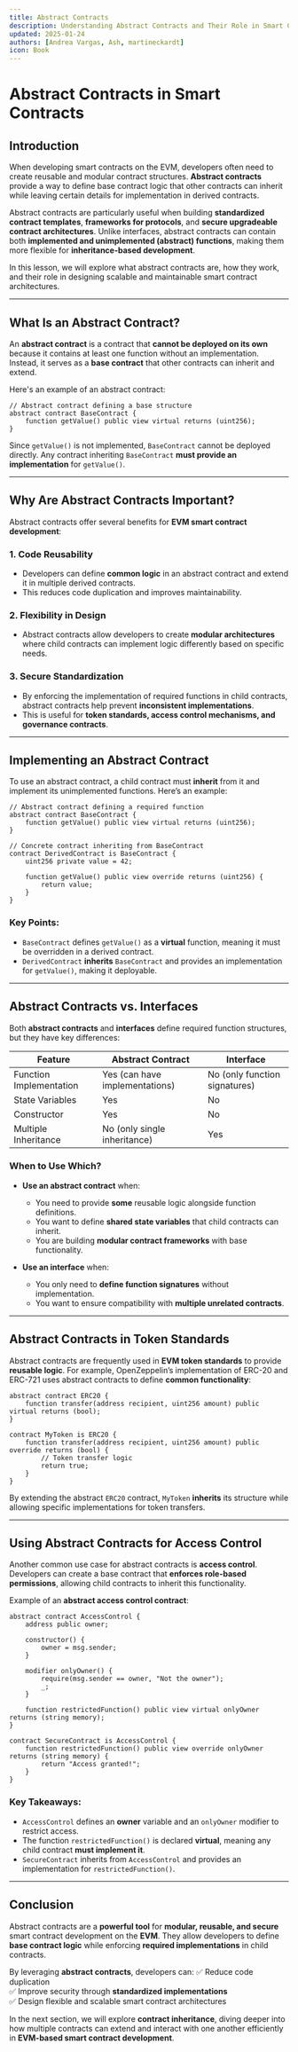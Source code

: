 ```yaml
---
title: Abstract Contracts
description: Understanding Abstract Contracts and Their Role in Smart Contract Inheritance
updated: 2025-01-24
authors: [Andrea Vargas, Ash, martineckardt]
icon: Book
---
```


# Abstract Contracts in Smart Contracts

## Introduction

When developing smart contracts on the EVM, developers often need to create reusable and modular contract structures. **Abstract contracts** provide a way to define base contract logic that other contracts can inherit while leaving certain details for implementation in derived contracts.

Abstract contracts are particularly useful when building **standardized contract templates**, **frameworks for protocols**, and **secure upgradeable contract architectures**. Unlike interfaces, abstract contracts can contain both **implemented and unimplemented (abstract) functions**, making them more flexible for **inheritance-based development**.

In this lesson, we will explore what abstract contracts are, how they work, and their role in designing scalable and maintainable smart contract architectures.

---

## What Is an Abstract Contract?

An **abstract contract** is a contract that **cannot be deployed on its own** because it contains at least one function without an implementation. Instead, it serves as a **base contract** that other contracts can inherit and extend.

Here's an example of an abstract contract:

```solidity
// Abstract contract defining a base structure
abstract contract BaseContract {
    function getValue() public view virtual returns (uint256);
}
```

Since `getValue()` is not implemented, `BaseContract` cannot be deployed directly. Any contract inheriting `BaseContract` **must provide an implementation** for `getValue()`.

---

## Why Are Abstract Contracts Important?

Abstract contracts offer several benefits for **EVM smart contract development**:

### 1. **Code Reusability**
   - Developers can define **common logic** in an abstract contract and extend it in multiple derived contracts.
   - This reduces code duplication and improves maintainability.

### 2. **Flexibility in Design**
   - Abstract contracts allow developers to create **modular architectures** where child contracts can implement logic differently based on specific needs.

### 3. **Secure Standardization**
   - By enforcing the implementation of required functions in child contracts, abstract contracts help prevent **inconsistent implementations**.
   - This is useful for **token standards, access control mechanisms, and governance contracts**.

---

## Implementing an Abstract Contract

To use an abstract contract, a child contract must **inherit** from it and implement its unimplemented functions. Here’s an example:

```solidity
// Abstract contract defining a required function
abstract contract BaseContract {
    function getValue() public view virtual returns (uint256);
}

// Concrete contract inheriting from BaseContract
contract DerivedContract is BaseContract {
    uint256 private value = 42;

    function getValue() public view override returns (uint256) {
        return value;
    }
}
```

### Key Points:
- `BaseContract` defines `getValue()` as a **virtual** function, meaning it must be overridden in a derived contract.
- `DerivedContract` **inherits** `BaseContract` and provides an implementation for `getValue()`, making it deployable.

---

## Abstract Contracts vs. Interfaces

Both **abstract contracts** and **interfaces** define required function structures, but they have key differences:

| Feature            | Abstract Contract | Interface |
|-------------------|------------------|-----------|
| Function Implementation | Yes (can have implementations) | No (only function signatures) |
| State Variables | Yes | No |
| Constructor | Yes | No |
| Multiple Inheritance | No (only single inheritance) | Yes |

### When to Use Which?
- **Use an abstract contract** when:
  - You need to provide **some** reusable logic alongside function definitions.
  - You want to define **shared state variables** that child contracts can inherit.
  - You are building **modular contract frameworks** with base functionality.

- **Use an interface** when:
  - You only need to **define function signatures** without implementation.
  - You want to ensure compatibility with **multiple unrelated contracts**.

---

## Abstract Contracts in Token Standards

Abstract contracts are frequently used in **EVM token standards** to provide **reusable logic**. For example, OpenZeppelin’s implementation of ERC-20 and ERC-721 uses abstract contracts to define **common functionality**:

```solidity
abstract contract ERC20 {
    function transfer(address recipient, uint256 amount) public virtual returns (bool);
}

contract MyToken is ERC20 {
    function transfer(address recipient, uint256 amount) public override returns (bool) {
        // Token transfer logic
        return true;
    }
}
```

By extending the abstract `ERC20` contract, `MyToken` **inherits** its structure while allowing specific implementations for token transfers.

---

## Using Abstract Contracts for Access Control

Another common use case for abstract contracts is **access control**. Developers can create a base contract that **enforces role-based permissions**, allowing child contracts to inherit this functionality.

Example of an **abstract access control contract**:

```solidity
abstract contract AccessControl {
    address public owner;

    constructor() {
        owner = msg.sender;
    }

    modifier onlyOwner() {
        require(msg.sender == owner, "Not the owner");
        _;
    }

    function restrictedFunction() public view virtual onlyOwner returns (string memory);
}

contract SecureContract is AccessControl {
    function restrictedFunction() public view override onlyOwner returns (string memory) {
        return "Access granted!";
    }
}
```

### Key Takeaways:
- `AccessControl` defines an **owner** variable and an `onlyOwner` modifier to restrict access.
- The function `restrictedFunction()` is declared **virtual**, meaning any child contract **must implement it**.
- `SecureContract` inherits from `AccessControl` and provides an implementation for `restrictedFunction()`.

---

## Conclusion

Abstract contracts are a **powerful tool** for **modular, reusable, and secure** smart contract development on the **EVM**. They allow developers to define **base contract logic** while enforcing **required implementations** in child contracts.

By leveraging **abstract contracts**, developers can:
✅ Reduce code duplication  
✅ Improve security through **standardized implementations**  
✅ Design flexible and scalable smart contract architectures  

In the next section, we will explore **contract inheritance**, diving deeper into how multiple contracts can extend and interact with one another efficiently in **EVM-based smart contract development**.
